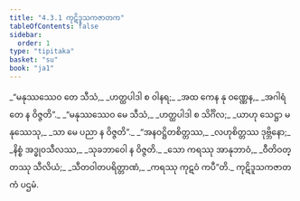 ```yaml
---
title: "4.3.1 ကုဋိဒူသကဇာတက"
tableOfContents: false
sidebar:
  order: 1
type: "tipitaka"
basket: "su"
book: "ja1"
---
```



<DynamicBreadcrumb />

<Division number="81" book="ja1" e="ch" v="22" p="103">

<Paragraph number="987" type="verses" book="ja1">
_“မနုဿဿေဝ တေ သီသံ,_  
_ဟတ္ထပါဒါ စ ဝါနရ;_  
_အထ ကေန နု ဝဏ္ဏေန,_  
_အဂါရံ တေ န ဝိဇ္ဇတိ”._  

</Paragraph>

</Division>
<Division number="82" book="ja1" e="ch" v="22" p="103">

<Paragraph number="988" type="verses" book="ja1">
_“မနုဿဿေဝ မေ သီသံ,_  
_ဟတ္ထပါဒါ စ သိင်္ဂိလ;_  
_ယာဟု သေဋ္ဌာ မနုဿေသု,_  
_သာ မေ ပညာ န ဝိဇ္ဇတိ”._  

</Paragraph>

</Division>
<Division number="83" book="ja1" e="ch" v="22" p="104">

<Paragraph number="989" type="verses" book="ja1">
_“အနဝဋ္ဌိတစိတ္တဿ,_  
_လဟုစိတ္တဿ ဒုဗ္ဘိနော;_  
_နိစ္စံ အဒ္ဓုဝသီလဿ,_  
_သုခဘာဝေါ န ဝိဇ္ဇတိ._  

</Paragraph>

</Division>
<Division number="84" book="ja1" e="ch" v="22" p="104">

<Paragraph number="990" type="verses" book="ja1">
_သော ကရဿု အာနုဘာဝံ,_  
_ဝီတိဝတ္တဿု သီလိယံ;_  
_သီတဝါတပရိတ္တာဏံ,_  
_ကရဿု ကုဋဝံ ကပီ”တိ._  


</Paragraph>
</Division>

<Paragraph number="991" type="center" book="ja1">
ကုဋိဒူသကဇာတကံ ပဌမံ.
</Paragraph>